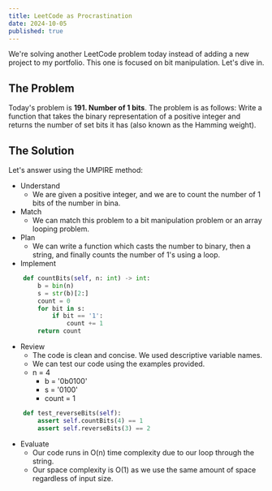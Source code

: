 ---
title: LeetCode as Procrastination 
date: 2024-10-05
published: true
---

We're solving another LeetCode problem today instead of adding a new project to my portfolio. This one is focused on bit manipulation. Let's dive in.
## The Problem
Today's problem is **191. Number of 1 bits**. The problem is as follows:
Write a function that takes the binary representation of a positive integer and returns the number of 
set bits it has (also known as the Hamming weight).

## The Solution
Let's answer using the UMPIRE method:
* Understand
    * We are given a positive integer, and we are to count the number of 1 bits of the number in bina.
* Match
    * We can match this problem to a bit manipulation problem or an array looping problem. 
* Plan
    * We can write a function which casts the number to binary, then a string, and finally counts the number of 1's using a loop.
* Implement
``` python
    def countBits(self, n: int) -> int:
        b = bin(n)
        s = str(b)[2:]
        count = 0
        for bit in s:
            if bit == '1':
                count += 1
        return count
```
* Review
    * The code is clean and concise. We used descriptive variable names.
    * We can test our code using the examples provided.
    * n = 4
        * b = '0b0100'
        * s = '0100'
        * count = 1
``` python
    def test_reverseBits(self):
        assert self.countBits(4) == 1
        assert self.reverseBits(3) == 2
```
* Evaluate
    * Our code runs in O(n) time complexity due to our loop through the string.
    * Our space complexity is O(1) as we use the same amount of space regardless of input size.
